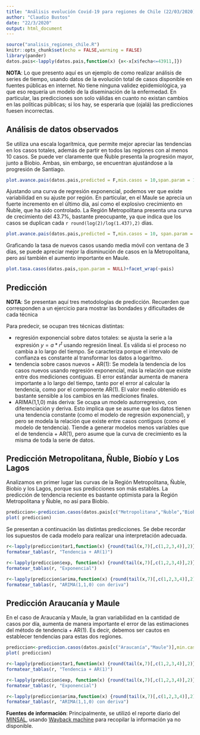 ```yaml
---
title: "Análisis evolución Covid-19 para regiones de Chile (22/03/2020)"
author: "Claudio Bustos"
date: "22/3/2020"
output: html_document
---
```


```r
source("analisis_regiones_chile.R")
knitr::opts_chunk$set(echo = FALSE,warning = FALSE)
library(pander)
datos.pais<-lapply(datos.pais,function(x) {x<-x[x$fecha<=43911,]})
```

**NOTA**: Lo que presento aquí es un ejemplo de como realizar análisis de series de tiempo, usando datos de la evolución total de casos disponible en fuentes públicas en internet. No tiene ninguna validez epidemiológica, ya que eso requería un modelo de la diseminación de la enfermedad. En particular, las predicciones son solo válidas en cuanto no existan cambios en las políticas públicas; si los hay, se esperaría que (ojalá) las predicciones fuesen incorrectas.

## Análisis de datos observados

Se utiliza una escala logarítmica, que permite mejor apreciar las tendencias en los casos totales, además de partir en todos las regiones con al menos 10 casos. Se puede ver claramente que Ñuble presenta la progresión mayor, junto a Biobio. Ambas, sin embargo, se encuentran ajustándose a la progresión de Santiago. 

```r
plot.avance.pais(datos.pais,predicted = F,min.casos = 10,span.param = 1)
```


Ajustando una curva de regresión exponencial, podemos ver que existe variabilidad en su ajuste por región. En particular, en el Maule se aprecia un fuerte incremento en el último día, así como el explosivo crecimiento en Ñuble, que ha sido controlado. La Región Metropolitana presenta una curva de crecimiento del 43.7%, bastante preocupante, ya que indica que los casos se duplican cada `r round(log(2)/log(1.437),2)` días.

```r
plot.avance.pais(datos.pais,predicted = T,min.casos = 10, span.param = NULL)+facet_wrap(~pais)
```

Graficando la tasa de nuevos casos usando media móvil con ventana de 3 días, se puede apreciar mejor la disminución de casos en la Metropolitana, pero así también el aumento importante en Maule.


```r
plot.tasa.casos(datos.pais,span.param = NULL)+facet_wrap(~pais)
```


## Predicción

**NOTA**: Se presentan aquí tres metodologías de predicción. Recuerden que corresponden a un ejercicio para mostrar las bondades y dificultades de cada técnica

Para predecir, se ocupan tres técnicas distintas:

* regresión exponencial sobre datos totales: se ajusta la serie a la expresión $y=a * r^t$ usando regresión lineal. Es válida si el proceso no cambia a lo largo del tiempo. Se caracteriza porque el intervalo de confianza es constante al transformar los datos a logaritmo. 
* tendencia sobre casos nuevos + AR(1): Se modela la tendencia de los casos nuevos usando regresión exponencial, más la relación que existe entre dos mediciones contiguas. El error estándar aumenta de manera importante a lo largo del tiempo, tanto por el error al calcular la tendencia, como por el componente AR(1). El valor medio obtenido es bastante sensible a los cambios en las mediciones finales.
* ARIMA(1,1,0) más deriva: Se ocupa un modelo autorregresivo, con diferenciación y deriva. Esto implica que se asume que los datos tienen una tendencia constante (como el modelo de regresión exponencial), y pero se modela la relación que existe entre casos contiguos (como el modelo de tendencia). Tiende a generar modelos menos variables que el de tendencia + AR(1), pero asume que la curva de crecimiento es la misma de toda la serie de datos.


## Predicción Metropolitana, Ñuble, Biobío y Los Lagos


Analizamos en primer lugar las curvas de la Región Metropolitana, Ñuble, Biobío y los Lagos, porque sus predicciones son más estables. La predicción de tendencia reciente es bastante optimista para la Región Metropolitana y Ñuble, no así para Biobío.

```r
prediccion<-prediccion.casos(datos.pais[c("Metropolitana","Ñuble","Biobío","Los.Lagos")],min.casos = 1)
plot( prediccion)
```

Se presentan a continuación las distintas predicciones. Se debe recordar los supuestos de cada modelo para realizar una interpretación adecuada.

```r
r<-lapply(prediccion$tar1,function(x) {round(tail(x,7)[,c(1,2,3,4)],2)})
formatear_tablas(r, "Tendencia + AR(1)")
```

```r
r<-lapply(prediccion$exp, function(x) {round(tail(x,7)[,c(1,2,3,4)],2)})
formatear_tablas(r, "Exponencial")
```

```r
r<-lapply(prediccion$arima,function(x) {round(tail(x,7)[,c(1,2,3,4)],2)})
formatear_tablas(r, "ARIMA(1,1,0) con deriva")
```


## Predicción Araucanía y Maule

En el caso de Araucanía y Maule, la gran variabilidad en la cantidad de casos por día, aumenta de manera importante el error de las estimaciones del método de tendencia + AR(1). Es decir, debemos ser cautos en establecer tendencias para estas dos regiones.

```r
prediccion<-prediccion.casos(datos.pais[c("Araucanía","Maule")],min.casos=1)
plot( prediccion)
```

```r
r<-lapply(prediccion$tar1,function(x) {round(tail(x,7)[,c(1,2,3,4)],2)})
formatear_tablas(r, "Tendencia + AR(1)")
```

```r
r<-lapply(prediccion$exp, function(x) {round(tail(x,7)[,c(1,2,3,4)],2)})
formatear_tablas(r, "Exponencial")
```


```r
r<-lapply(prediccion$arima,function(x) {round(tail(x,7)[,c(1,2,3,4)],2)})
formatear_tablas(r, "ARIMA(1,1,0) con deriva")
```


**Fuentes de información**:
Principalmente, se utilizó el reporte diario del [MINSAL](https://www.minsal.cl/nuevo-coronavirus-2019-ncov/casos-confirmados-en-chile-covid-19/), usando [Wayback machine](https://archive.org/web/) para recopilar la información ya no disponible.

